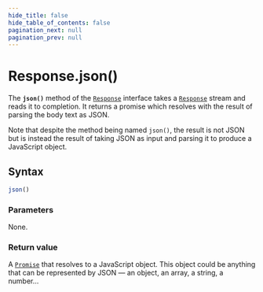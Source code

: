 ```yaml
---
hide_title: false
hide_table_of_contents: false
pagination_next: null
pagination_prev: null
---
```

# Response.json()

The **`json()`** method of the [`Response`](../../../globals/Response/Response.mdx) interface takes
a [`Response`](../../../globals/Response/Response.mdx) stream and reads it to completion. It returns a promise which
resolves with the result of parsing the body text as JSON.

Note that despite the method being named `json()`, the result is not JSON but is instead the result of taking JSON as input and parsing it to produce a JavaScript object.

## Syntax

```js
json()
```

### Parameters

None.

### Return value

A [`Promise`](../../../globals/Promise/Promise.mdx) that resolves to a JavaScript object. This object could be
anything that can be represented by JSON — an object, an array, a string, a number…
